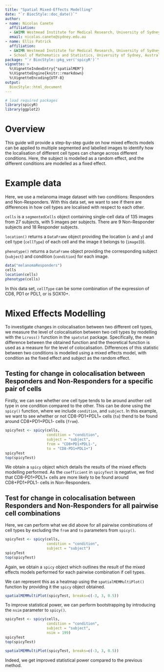 ```yaml
---
title: "Spatial Mixed-Effects Modelling"
date: "`r BiocStyle::doc_date()`"
author:
- name: Nicolas Canete
  affiliation:  
  - &WIMR Westmead Institute for Medical Research, University of Sydney, Australia
  email: nicolas.canete@sydney.edu.au
- name: Ellis Patrick
  affiliation:
  - &WIMR Westmead Institute for Medical Research, University of Sydney, Australia
  - School of Mathematics and Statistics, University of Sydney, Australia
package: "`r BiocStyle::pkg_ver('spicyR')`"
vignette: >
  %\VignetteIndexEntry{"spatialMEM"}
  %\VignetteEngine{knitr::rmarkdown}
  %\VignetteEncoding{UTF-8}
output: 
  BiocStyle::html_document
---
```



```r
# load required packages
library(spicyR)
library(ggplot2)
```
 

# Overview
This guide will provide a step-by-step guide on how mixed effects models can be applied to multiple segmented and labelled images to identify how the localisation of different cell types can change across different conditions. Here, the subject is modelled as a random effect, and the different conditions are modelled as a fixed effect.

# Example data
Here, we use a melanoma image dataset with two conditions: Responders and Non-Responders. With this data set, we want to see if there are differences in how cell types are localised with respect to each other.

`cells` is a `segmentedCells` object containing single-cell data of 135 images from 27 subjects, with 5 images per subjects. There are 9 Non-Responder subjects and 18 Responder subjects.

`location()` returns a `DataFrame` object providing the location (`x` and `y`) and cell type (`cellType`) of each cell and the image it belongs to (`imageID`).

`phenotype()` returns a `DataFrame` object providing the corresponding subject (`subject`) and condition (`condition`) for each image.

```r
data("melanomaResponders")
cells
location(cells)
phenotype(cells)
```
In this data set, `cellType` can be some combination of the expression of CD8, PD1 or PDL1, or is SOX10+.

# Mixed Effects Modelling

To investigate changes in colocalisation between two different cell types, we measure the level of colocalisation between two cell types by modelling with the `Lcross()` function in the `spatstat` package. Specifically, the mean difference between the obtained function and the theoretical function is used as a measure for the level of colocalisation. Differences of this statistic between two conditions is modelled using a mixed effects model, with condition as the fixed effect and subject as the random effect.

## Testing for change in colocalisation between Responders and Non-Responders for a specific pair of cells

Firstly, we can see whether one cell type tends to be around another cell type in one condition compared to the other. This can be done using the `spicy()` function, where we include `condition`, and `subject`. In this example, we want to see whether or not CD8-PD1+PDL1+ cells (`to`) thend to be found around CD8+PD1+PDL1- cells (`from`).

```r
spicyTest <- spicy(cells, 
                   condition = "condition", 
                   subject = "subject", 
                   from = "CD8+PD1+PDL1-", 
                   to = "CD8-PD1+PDL1+")
spicyTest
top(spicyTest)
```

We obtain a `spicy` object which details the results of the mixed effects modelling performed. As the `coefficient` in `spicyTest` is negative, we find that CD8-PD1+PDL1+ cells are more likely to be found around CD8+PD1+PDL1- cells in Non-Responders.

## Test for change in colocalisation between Responders and Non-Responders for all pairwise cell combinations

Here, we can perform what we did above for all pairwise combinations of cell types by excluding the `from` and `to` parameters from `spicy()`.

```r
spicyTest <- spicy(cells, 
                   condition = "condition", 
                   subject = "subject")
spicyTest
top(spicyTest)  
```
Again, we obtain a `spicy` object which outlines the result of the mixed effects models performed for each pairwise combination if cell types.

We can represent this as a heatmap using the `spatialMEMMultiPlot()` function by providing it the `spicy` object obtained.
```r
spatialMEMMultiPlot(spicyTest, breaks=c(-3, 3, 0.5))
```

To improve statistical power, we can perform bootstrapping by introducing the `nsim` parameter to `spicy()`.
```r
spicyTest <- spicy(cells, 
                   condition = "condition", 
                   subject = "subject", 
                   nsim = 199)
spicyTest
top(spicyTest)  

spatialMEMMultiPlot(spicyTest, breaks=c(-3, 3, 0.5))
```
Indeed, we get improved statistical power compared to the previous method.
